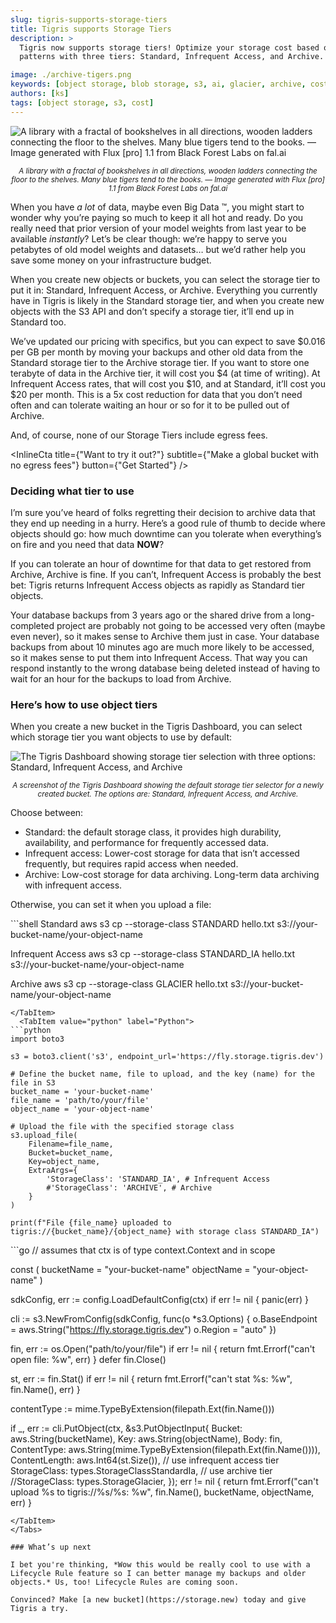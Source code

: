 ```yaml
---
slug: tigris-supports-storage-tiers
title: Tigris supports Storage Tiers
description: >
  Tigris now supports storage tiers! Optimize your storage cost based on  access
  patterns with three tiers: Standard, Infrequent Access, and Archive.

image: ./archive-tigers.png
keywords: [object storage, blob storage, s3, ai, glacier, archive, cost savings]
authors: [ks]
tags: [object storage, s3, cost]
---
```



![A library with a fractal of bookshelves in all directions, wooden ladders connecting the floor to the shelves. Many blue tigers tend to the books. — Image generated with Flux [pro] 1.1 from Black Forest Labs on fal.ai](./archive-tigers.png)

<center>
  <small>
    <em>
      A library with a fractal of bookshelves in all directions, wooden ladders
      connecting the floor to the shelves. Many blue tigers tend to the books. —
      Image generated with Flux [pro] 1.1 from Black Forest Labs on fal.ai
    </em>
  </small>
</center>

When you have _a lot_ of data, maybe even Big Data :tm:, you might start to
wonder why you’re paying so much to keep it all hot and ready. Do you really
need that prior version of your model weights from last year to be available
_instantly_? Let’s be clear though: we’re happy to serve you petabytes of old
model weights and datasets… but we’d rather help you save some money on your
infrastructure budget.

When you create new objects or buckets, you can select the storage tier to put
it in: Standard, Infrequent Access, or Archive. Everything you currently have in
Tigris is likely in the Standard storage tier, and when you create new objects
with the S3 API and don’t specify a storage tier, it’ll end up in Standard too.

We’ve updated our pricing with specifics, but you can expect to save $0.016 per
GB per month by moving your backups and other old data from the Standard storage
tier to the Archive storage tier. If you want to store one terabyte of data in
the Archive tier, it will cost you $4 (at time of writing). At Infrequent Access
rates, that will cost you $10, and at Standard, it’ll cost you $20 per month.
This is a 5x cost reduction for data that you don’t need often and can tolerate
waiting an hour or so for it to be pulled out of Archive.

And, of course, none of our Storage Tiers include egress fees.

<InlineCta
  title={"Want to try it out?"}
  subtitle={"Make a global bucket with no egress fees"}
  button={"Get Started"}
/>

### Deciding what tier to use

I’m sure you’ve heard of folks regretting their decision to archive data that
they end up needing in a hurry. Here’s a good rule of thumb to decide where
objects should go: how much downtime can you tolerate when everything’s on fire
and you need that data **NOW**?

If you can tolerate an hour of downtime for that data to get restored from
Archive, Archive is fine. If you can’t, Infrequent Access is probably the best
bet: Tigris returns Infrequent Access objects as rapidly as Standard tier
objects.

Your database backups from 3 years ago or the shared drive from a long-completed
project are probably not going to be accessed very often (maybe even never), so
it makes sense to Archive them just in case. Your database backups from about 10
minutes ago are much more likely to be accessed, so it makes sense to put them
into Infrequent Access. That way you can respond instantly to the wrong database
being deleted instead of having to wait for an hour for the backups to load from
Archive.

### Here’s how to use object tiers

When you create a new bucket in the Tigris Dashboard, you can select which
storage tier you want objects to use by default:

![The Tigris Dashboard showing storage tier selection with three options: Standard, Infrequent Access, and Archive](./storage-tier.png)

<center>
  <small>
    <em>
      A screenshot of the Tigris Dashboard showing the default storage tier
      selector for a newly created bucket. The options are: Standard, Infrequent
      Access, and Archive.
    </em>
  </small>
</center>

Choose between:

- Standard: the default storage class, it provides high durability,
  availability, and performance for frequently accessed data.
- Infrequent access: Lower-cost storage for data that isn’t accessed frequently,
  but requires rapid access when needed.
- Archive: Low-cost storage for data archiving. Long-term data archiving with
  infrequent access.

Otherwise, you can set it when you upload a file:

<Tabs groupId="languages">
  <TabItem value="CLI" label="CLI">
```shell
Standard
aws s3 cp --storage-class STANDARD hello.txt s3://your-bucket-name/your-object-name

Infrequent Access aws s3 cp --storage-class STANDARD_IA hello.txt
s3://your-bucket-name/your-object-name

Archive aws s3 cp --storage-class GLACIER hello.txt
s3://your-bucket-name/your-object-name

````
</TabItem>
  <TabItem value="python" label="Python">
```python
import boto3

s3 = boto3.client('s3', endpoint_url='https://fly.storage.tigris.dev')

# Define the bucket name, file to upload, and the key (name) for the file in S3
bucket_name = 'your-bucket-name'
file_name = 'path/to/your/file'
object_name = 'your-object-name'

# Upload the file with the specified storage class
s3.upload_file(
    Filename=file_name,
    Bucket=bucket_name,
    Key=object_name,
    ExtraArgs={
        'StorageClass': 'STANDARD_IA', # Infrequent Access
        #'StorageClass': 'ARCHIVE', # Archive
    }
)

print(f"File {file_name} uploaded to tigris://{bucket_name}/{object_name} with storage class STANDARD_IA")
````

</TabItem>
  <TabItem value="golang" label="Go">
```go
// assumes that ctx is of type context.Context and in scope

const ( bucketName = "your-bucket-name" objectName = "your-object-name" )

sdkConfig, err := config.LoadDefaultConfig(ctx) if err != nil { panic(err) }

cli := s3.NewFromConfig(sdkConfig, func(o \*s3.Options) { o.BaseEndpoint =
aws.String("https://fly.storage.tigris.dev") o.Region = "auto" })

fin, err := os.Open("path/to/your/file") if err != nil { return
fmt.Errorf("can't open file: %w", err) } defer fin.Close()

st, err := fin.Stat() if err != nil { return fmt.Errorf("can't stat %s: %w",
fin.Name(), err) }

contentType := mime.TypeByExtension(filepath.Ext(fin.Name()))

if \_, err := cli.PutObject(ctx, &s3.PutObjectInput{ Bucket:
aws.String(bucketName), Key: aws.String(objectName), Body: fin, ContentType:
aws.String(mime.TypeByExtension(filepath.Ext(fin.Name()))), ContentLength:
aws.Int64(st.Size()), // use infrequent access tier StorageClass:
types.StorageClassStandardIa, // use archive tier //StorageClass:
types.StorageGlacier, }); err != nil { return fmt.Errorf("can't upload %s to
tigris://%s/%s: %w", fin.Name(), bucketName, objectName, err) }

```
</TabItem>
</Tabs>

### What’s up next

I bet you're thinking, *Wow this would be really cool to use with a Lifecycle Rule feature so I can better manage my backups and older objects.* Us, too! Lifecycle Rules are coming soon.

Convinced? Make [a new bucket](https://storage.new) today and give Tigris a try.

```
